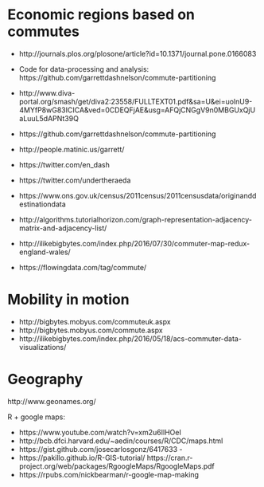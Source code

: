 
# Economic regions based on commutes

- http://journals.plos.org/plosone/article?id=10.1371/journal.pone.0166083
- Code for data-processing and analysis: https://github.com/garrettdashnelson/commute-partitioning


- http://www.diva-portal.org/smash/get/diva2:23558/FULLTEXT01.pdf&sa=U&ei=uolnU9-4MYfP8wG83ICICA&ved=0CDEQFjAE&usg=AFQjCNGgV9n0MBGUxQjUaLuuL5dAPNt39Q
- https://github.com/garrettdashnelson/commute-partitioning 
- http://people.matinic.us/garrett/
- https://twitter.com/en_dash 
- https://twitter.com/undertheraeda
- https://www.ons.gov.uk/census/2011census/2011censusdata/originanddestinationdata
- http://algorithms.tutorialhorizon.com/graph-representation-adjacency-matrix-and-adjacency-list/
- http://ilikebigbytes.com/index.php/2016/07/30/commuter-map-redux-england-wales/
- https://flowingdata.com/tag/commute/


# Mobility in motion 

- http://bigbytes.mobyus.com/commuteuk.aspx 
- http://bigbytes.mobyus.com/commute.aspx 
- http://ilikebigbytes.com/index.php/2016/05/18/acs-commuter-data-visualizations/ 


# Geography

http://www.geonames.org/

R + google maps:

- https://www.youtube.com/watch?v=xm2u6IlHOeI 
- http://bcb.dfci.harvard.edu/~aedin/courses/R/CDC/maps.html 
- https://gist.github.com/josecarlosgonz/6417633 -
- https://pakillo.github.io/R-GIS-tutorial/ https://cran.r-project.org/web/packages/RgoogleMaps/RgoogleMaps.pdf 
- https://rpubs.com/nickbearman/r-google-map-making


